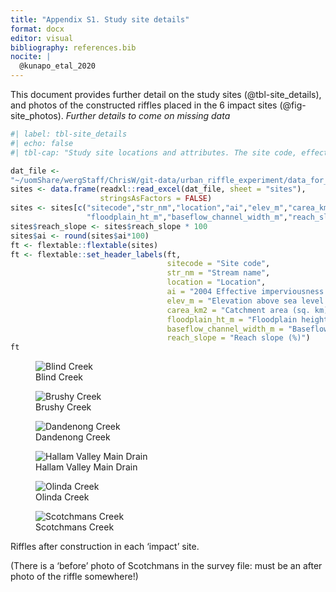```yaml
---
title: "Appendix S1. Study site details"
format: docx
editor: visual
bibliography: references.bib
nocite: |
  @kunapo_etal_2020
---
```


This document provides further detail on the study sites (@tbl-site_details), and photos of the constructed riffles placed in the 6 impact sites (@fig-site_photos). *Further details to come on missing data*

```r
#| label: tbl-site_details
#| echo: false
#| tbl-cap: "Study site locations and attributes. The site code, effective imperviousness, Elevation, and catchment area were derived from Kunapo et al. 2020.  Reach slope and other channel dimensions were measured in a survey of the reach upstream and downstream of the sampled reach before riffle construction."

dat_file <- 
"~/uomShare/wergStaff/ChrisW/git-data/urban_riffle_experiment/data_for_model.xlsx"
sites <- data.frame(readxl::read_excel(dat_file, sheet = "sites"), 
                    stringsAsFactors = FALSE)
sites <- sites[c("sitecode","str_nm","location","ai","elev_m","carea_km2",
                 "floodplain_ht_m","baseflow_channel_width_m","reach_slope")]
sites$reach_slope <- sites$reach_slope * 100
sites$ai <- round(sites$ai*100)
ft <- flextable::flextable(sites)
ft <- flextable::set_header_labels(ft,
                                   sitecode = "Site code",
                                   str_nm = "Stream name",
                                   location = "Location",
                                   ai = "2004 Effective imperviousness (%)",
                                   elev_m = "Elevation above sea level (m)",
                                   carea_km2 = "Catchment area (sq. km)",
                                   floodplain_ht_m = "Floodplain height (m, mean, range)",
                                   baseflow_channel_width_m = "Baseflow wetted channel width (m)",
                                   reach_slope = "Reach slope (%)")
ft
```

::: {#fig-site_photos layout-ncol="3"} 

![Blind Creek](images/BLI_2492g_experimental_riffle_19960606.JPG){#fig-bli}

![Brushy Creek](images/BRS_1572d_experimental_riffle_19960604.JPG){#fig-brs}

![Dandenong Creek](images/DNG_7141a_experimental_riffle_200102xx.JPG){#fig-dng}

![Hallam Valley Main Drain](images/HVD_7836d_experimental_riffle_200102xx.JPG){#fig-hvd}

![Olinda Creek](images/OLN_5632h_experimental_riffle_200102xx.JPG){#fig-oln}

![Scotchmans Creek](images/still_looking.JPG){#fig-sco}

Riffles after construction in each 'impact' site.
:::

(There is a 'before' photo of Scotchmans in the survey file: must be an after photo of the riffle somewhere!)
